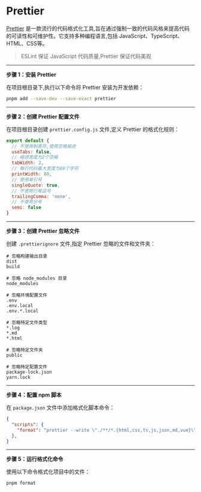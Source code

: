 # Prettier

[Prettier](https://prettier.io/) 是一款流行的代码格式化工具,旨在通过强制一致的代码风格来提高代码的可读性和可维护性。它支持多种编程语言,包括 JavaScript、TypeScript、HTML、CSS等。

> ESLint 保证 JavaScript 代码质量,Prettier 保证代码美观

-----

**步骤 1：安装 Prettier**

在项目根目录下,执行以下命令将 Prettier 安装为开发依赖：

```bash
pnpm add --save-dev --save-exact prettier
```

-----

**步骤 2：创建 Prettier 配置文件**

在项目根目录创建 `prettier.config.js` 文件,定义 Prettier 的格式化规则：

```js
export default {
  // 不使用制表符,使用空格缩进
  useTabs: false,
  // 缩进宽度为2个空格
  tabWidth: 2,
  // 每行代码最大宽度为80个字符
  printWidth: 80,
  // 使用单引号
  singleQuote: true,
  // 不使用行尾逗号
  trailingComma: 'none',
  // 不使用分号
  semi: false
}
```

-----

**步骤 3：创建 Prettier 忽略文件**

创建 `.prettierignore` 文件,指定 Prettier 忽略的文件和文件夹：

```
# 忽略构建输出目录
dist
build

# 忽略 node_modules 目录
node_modules

# 忽略环境配置文件
.env
.env.local
.env.*.local

# 忽略特定文件类型
*.log
*.md
*.html

# 忽略特定文件夹
public

# 忽略特定配置文件
package-lock.json
yarn.lock
```

------

**步骤 4：配置 npm 脚本**

在 `package.json` 文件中添加格式化脚本命令：

```json
{
  "scripts": {
    "format": "prettier --write \"./**/*.{html,css,ts,js,json,md,vue}\"" // [!code focus] // [!code ++] 
  },
}
```

----

**步骤 5：运行格式化命令**

使用以下命令格式化项目中的文件：

```bash
pnpm format
```
